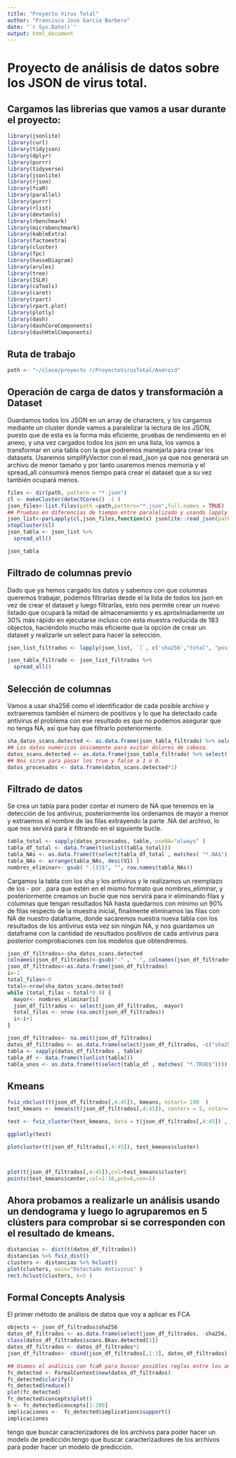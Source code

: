 ```yaml
---
title: "Proyecto Virus Total"
author: "Francisco Jose Garcia Barbero"
date: "`r Sys.Date()`"
output: html_document
---
```


# Proyecto de análisis de datos sobre los JSON de virus total.

## Cargamos las librerias que vamos a usar durante el proyecto:
```r
library(jsonlite)
library(curl)
library(tidyjson)
library(dplyr)
library(purrr)
library(tidyverse)
library(jsonlite)
library(rjson)
library(fcaR)
library(parallel)
library(purrr)
library(rlist)
library(devtools)
library(rbenchmark)
library(microbenchmark)
library(kableExtra)
library(factoextra)
library(cluster)
library(fpc)
library(hasseDiagram)
library(arules)
library(tree)
library(ISLR)
library(caTools)
library(caret)
library(rpart)
library(rpart.plot)
library(plotly)
library(dash)
library(dashCoreComponents)
library(dashHtmlComponents)
```

## Ruta de trabajo

```r
path <- "~/clase/proyecto r/ProyectoVirusTotal/Android"
```

## Operación de carga de datos y transformación a Dataset
Guardamos todos los JSON en un array de characters, y los cargamos mediante un cluster donde vamos a paralelizar la lectura de los JSON, puesto que de esta es la forma más eficiente, pruebas de rendimiento en el anexo, y una vez cargados todos los json en una lista, los vamos a transformar en una tabla con la que podremos manejarla para crear los datasets. Usaremos simplifyVector con el read_json ya que nos generará un archivo de menor tamaño y por tanto usaremos menos memoria y el spread_all consumirá menos tiempo para crear el dataset que a su vez también ocupará menos.

```r
files <- dir(path, pattern = "*.json")
cl <- makeCluster(detectCores() -1 )
json_files<-list.files(path =path,pattern="*.json",full.names = TRUE)
## Pruebas en diferencias de tiempo entre paralelizado y usando lapply normal,
json_list<-parLapply(cl,json_files,function(x) jsonlite::read_json(path = x , simplifyVector = TRUE))
stopCluster(cl)
json_tabla <- json_list %>%
  spread_all()

json_tabla
```

## Filtrado de columnas previo

Dado que ya hemos cargado los datos y sabemos con que columnas queremos trabajar, podemos filtrarlas desde el la lista de todos los json en vez de crear el dataset y luego filtrarlas, esto nos permite crear un nuevo listado que ocupará la mitad de almacenamiento y es apróximadamente un 30% más rápido en ejecutarse incluso con esta muestra reducida de 183 objectos, haciéndolo mucho más eficiente que la opción de crear un dataset y realizarle un select para hacer la selección. 

``` r

json_list_filtrados <- lapply(json_list, `[`, c('sha256',"total", "positives",'scans'))

json_tabla_filtrado <- json_list_filtrados %>%
  spread_all()

```


## Selección de columnas
Vamos a usar sha256 como el identificador de cada posible archivo y extraeremos también el número de positivos y lo que ha detectado cada antivirus el problema con ese resultado es que no podemos asegurar que no tenga NA, así que hay que filtrarlo posteriormente.

```r
sha_datos_scans.detected <- as.data.frame(json_tabla_filtrado) %>% select( sha256, total, positives , matches("scans.*.detected"))
## Los datos numéricos únicamente para evitar dolores de cabeza.
datos_scans.detected <- as.data.frame(json_tabla_filtrado) %>% select(  matches("scans.*.detected") )
## Nos sirve para pasar los true y false a 1 o 0.
datos_procesados <- data.frame(datos_scans.detected*1)

``` 

## Filtrado de datos
Se crea un tabla para poder contar el número de NA que tenemos en la detección de los antivirus, posteriormente los ordenamos de mayor a menor y extraemos el nombre de las filas extrayendo la parte .NA del archivo, lo que nos servirá para ir filtrando en el siguiente bucle.

```r
tabla_total <- sapply(datos_procesados, table, useNA="always" )
tabla_df_total <- data.frame(t(unlist(tabla_total)))
tabla_NAs <- as.data.frame(t(select(tabla_df_total , matches( "*.NA$"))))
tabla_NAs <- arrange(tabla_NAs, desc(V1) )
nombres_eliminar<- gsub( ".{3}$", "", row.names(tabla_NAs))
```

Cargamos la tabla con los sha y los antivirus y le realizamos un reemplazo de los - por . para que estén en el mismo formato que nombres_eliminar, y posteriormente creamos un bucle que nos servirá para ir eliminando filas y columnas que tengan resultados NA hasta quedarnos con mínimo un 90% de filas respecto de la muestra inicial, finalmente eliminamos las filas con NA de nuestro dataframe, donde sacaremos nuestra nueva tabla con los resultados de los antivirus esta vez sin ningún NA, y nos guardamos un dataframe con la cantidad de resultados positivos de cada antivirus para posterior comprobaciones con los modelos que obtendremos.

```r
json_df_filtrados<-sha_datos_scans.detected
colnames(json_df_filtrados)<-gsub("-" , ".", colnames(json_df_filtrados))
json_df_filtrados<-as.data.frame(json_df_filtrados)
i<-1
total_filas<-0
total<-nrow(sha_datos_scans.detected)
while (total_filas < total*0.9) {
  mayor<- nombres_eliminar[i]
  json_df_filtrados <- select(json_df_filtrados, -mayor)
  total_filas <- nrow (na.omit(json_df_filtrados))
  i<-i+1
}

json_df_filtrados<- na.omit(json_df_filtrados)
datos_df_filtrados <- as.data.frame(select(json_df_filtrados, -c("sha256","total","positives")))
tabla <- sapply(datos_df_filtrados , table)
tabla_df <- data.frame(t(unlist(tabla)))
tabla_unos <- as.data.frame(t(select(tabla_df , matches( "*.TRUE$"))))
```

## Kmeans


```r
fviz_nbclust(t(json_df_filtrados[,4:45]), kmeans, nstart= 100  ) 
test_kmeans <- kmeans(t(json_df_filtrados[,4:45]), centers = 5, nstar=100)

test <- fviz_cluster(test_kmeans, data = t(json_df_filtrados[,4:45]) , geom=c("point", "text") )

ggplotly(test)

plotcluster(t(json_df_filtrados[,4:45]), test_kmeans$cluster)



plot(t(json_df_filtrados[,4:45]),col=test_kmeans$cluster) 
points(test_kmeans$center,col=1:10,pch=8,cex=1)            
```

## Ahora probamos a realizarle un análisis usando un dendograma y luego lo agruparemos en 5 clústers para comprobar si se corresponden con el resultado de kmeans.

```r
distancias <- dist(t(datos_df_filtrados))
distancias %>% fviz_dist()
clusters <- distancias %>% hclust()
plot(clusters, main="Detectado Antivirus" )
rect.hclust(clusters, k=5 )

```

## Formal Concepts Analysis
El primer método de análisis de datos que voy a aplicar es FCA

```r
objects <- json_df_filtrados$sha256
datos_df_filtrados <- as.data.frame(select(json_df_filtrados, -sha256, -total, -positives))
class(datos_df_filtrados$scans.Bkav.detected[1])
datos_df_filtrados <- datos_df_filtrados*1
json_df_filtrados<- cbind(json_df_filtrados[,1:3], datos_df_filtrados)

## Usamos el análisis con fcaR para buscar posibles reglas entre los antivirus.
fc_detected <- FormalContext$new(datos_df_filtrados)
fc_detected$clarify()
fc_detected$reduce()
plot(fc_detected)
fc_detected$concepts$plot()
b <- fc_detected$concepts[1:200]
implicaciones <-  fc_detected$implications$support()
implicaciones
```





tengo que buscar caracterizadores de los archivos para poder hacer un modelo de predicción.tengo que buscar caracterizadores de los archivos para poder hacer un modelo de predicción.

